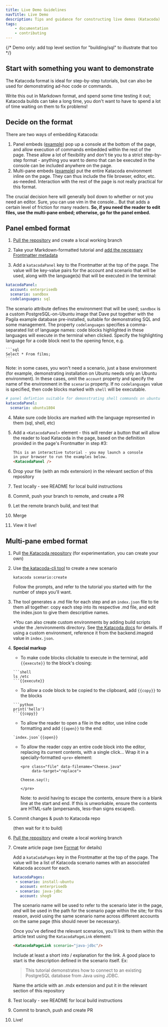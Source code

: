 ```yaml
---
title: Live Demo Guidelines
navTitle: Live Demo
description: Tips and guidance for constructing live demos (Katacoda)
tags:
    - documentation
    - contributing
---
```


{/* Demo only: add top level section for "building/sql" to illustrate that too */}

## Start with something you want to demonstrate

The Katacoda format is ideal for step-by-step tutorials, but can also be used for demonstrating ad-hoc code or commands.

Write this out in Markdown format, and spend some time testing it out; Katacoda builds can take a long time, you don't want to have to spend a lot of time waiting on them to fix problems!

## Decide on the format

There are two ways of embedding Katacoda: 

1. Panel embeds ([example](/getting-started/installing_postgres/docker)) pop up a console at the bottom of the page, and allow execution of commands embedded within the rest of the page. 
   These allow a lot of flexibility and don't tie you to a strict step-by-step format - anything you want to demo that can be executed in the console can be included anywhere on the page.
2. Multi-pane embeds ([example](/getting-started/connecting_to_postgres/java/02_JDBC)) put the entire Katacoda environment inline on the page. They can thus include the file browser, editor, etc. as-needed.
   Interaction with the rest of the page is not really practical for this format.

The crucial decision here will generally boil down to whether or not you need an editor. Sure, you can use vim in the console... But that adds a certain level of friction for many readers. **So, if you need the reader to edit files, use the multi-pane embed; otherwise, go for the panel embed.**

## Panel embed format

1. [Pull the repository](https://github.com/rocketinsights/edb_docs_advocacy) and create a local working branch

2. Take your Markdown-formatted tutorial and [add the necessary Frontmatter metadata](../style)

3. Add a `katacodaPanel` key to the Frontmatter at the top of the page. The value will be key-value pairs for the account and scenario that will be used, along with the language(s) that will be executed in the terminal:

  ```yaml
  katacodaPanel:
    account: enterprisedb
    scenario: sandbox
    codelanguages: sql
  ```
   The scenario attribute defines the environment that will be used; `sandbox` is a custom PostgreSQL-on-Ubuntu image that Dave put together with the Pagila example database pre-installed, suitable for demonstrating SQL and some management. The property `codelanguages` specifies a comma-separated list of language names: code blocks highlighted in these languages will execute in the terminal when clicked. Specify the highlighting language for a code block next to the opening fence, e.g.

   ~~~
   ```sql
   Select * From films;
   ```
   ~~~

   Note: in some cases, you won't need a scenario, just a base environment (for example, demonstrating installation on Ubuntu needs only an Ubuntu environment). In these cases, omit the `account` property and specify the name of the environment in the `scenario` property. If no `codelanguages` value is specified, then code blocks marked with `shell` will be executable. 

   ```yaml
   # panel defintion suitable for demonstrating shell commands on ubuntu
   katacodaPanel:
     scenario: ubuntu1804
   ```

4. Make sure code blocks are marked with the language represented in them (sql, shell, etc)

5. Add a `<KatacodaPanel>` element - this will render a button that will allow the reader to load Katacoda in the page, based on the definition provided in the page's Frontmatter in step #3:

   ```markdown
   This is an interactive tutorial - you may launch a console
   in your browser to run the examples below.
   <KatacodaPanel />
   ```
   
6. Drop your file (with an mdx extension) in the relevant section of this repository

7. Test locally - see README for local build instructions

8. Commit, push your branch to remote, and create a PR

9. Let the remote branch build, and test that

10. Merge

11. View it live!

## Multi-pane embed format

1. Pull [the Katacoda repository](https://github.com/EnterpriseDB/katacoda-scenarios) (for experimentation, you can create your own)

2. Use [the katacoda-cli tool](https://www.katacoda.com/cli) to create a new scenario 

   ```
   katacoda scenario:create
   ```

   Follow the prompts, and refer to the tutorial you started with for the number of steps you'll want.

3. The tool generates a .md file for each step and an `index.json` file to tie them all together: copy each step into its respective .md file, and edit the index.json to give them descriptive names.

   *You can also create custom environments by adding build scripts under the ./environments directory. See [the Katacoda docs](https://www.katacoda.community/custom-environment.html) for details. If using a custom environment, reference it from the backend.imageid value in `index.json`.

4. **Special markup**

   - To make code blocks clickable to execute in the terminal, add `{{execute}}` to the block's closing:

    ~~~
    ```shell
    ls /etc
    ```{{execute}}
    ~~~

   - To allow a code block to be copied to the clipboard, add `{{copy}}` to the blocks

    ~~~
    ```python
    print('hello')
    ```{{copy}}
    ~~~

   - To allow the reader to open a file in the editor, use inline code formatting and add `{{open}}` to the end:

    ~~~
    `index.json`{{open}}
    ~~~

   - To allow the reader copy an entire code block into the editor, replacing its current contents, with a single click... Wrap it in a specially-formatted `<pre>` element:

     ```
     <pre class="file" data-filename="Cheese.java" 
          data-target="replace">

     Cheese.say();

     </pre>
     ```
     Note: to avoid having to escape the contents, ensure there is a blank line at the start and end. If this is unworkable, ensure the contents are HTML-safe (ampersands, less-than signs escaped).

5. Commit changes & push to Katacoda repo

   (then wait for it to build)

6. [Pull the repository](https://github.com/rocketinsights/edb_docs_advocacy) and create a local working branch

7. Create article page (see [Format](../style) for details)

   Add a `kataCodaPages` key in the Frontmatter at the top of the page. The value will be a list of Katacoda scenario names with an associated Katacoda account for each.

   ```yaml
   katacodaPages:
    - scenario: install-ubuntu
      account: enterprisedb
    - scenario: java-jdbc
      account: shog9
   ```

   The scenario name will be used to refer to the scenario later in the page, *and* will be used in the path for the scenario page within the site; for this reason, avoid using the same scenario name across different accounts on the same page (this should never be necessary). 

   Once you've defined the relevant scenarios, you'll link to them within the article text using the `KatacodaPageLink` element:

   ```markdown
   <KatacodaPageLink scenario="java-jdbc"/>
   ```

   Include at least a short into / explanation for the link. A good place to start is the description defined in the scenario itself. Ex:

   > This tutorial demonstrates how to connect to an existing PostgreSQL database from Java using JDBC.

   Name the article with an .mdx extension and put it in the relevant section of this repository

8. Test locally - see README for local build instructions

9. Commit to branch, push and create PR

10. Live!
